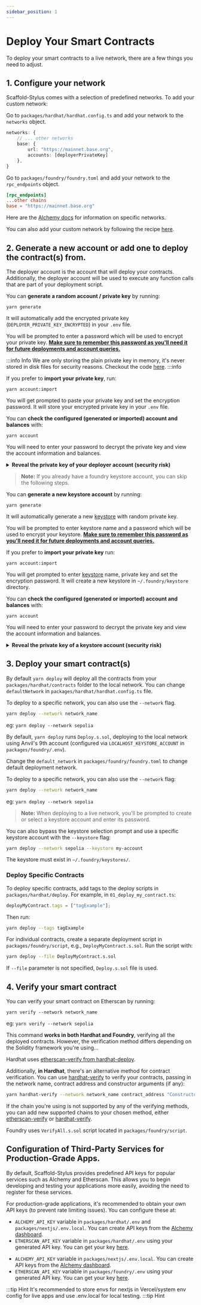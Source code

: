 ```yaml
---
sidebar_position: 1
---
```



# Deploy Your Smart Contracts

To deploy your smart contracts to a live network, there are a few things you need to adjust.

## 1. Configure your network

Scaffold-Stylus comes with a selection of predefined networks. To add your custom network:

<Tabs groupId="dev-tool">

<TabItem value="hardhat" label="Hardhat" default>

Go to `packages/hardhat/hardhat.config.ts` and add your network to the `networks` object.

```typescript title="packages/hardhat/hardhat.config.ts"
networks: {
    // ... other networks
    base: {
        url: "https://mainnet.base.org",
        accounts: [deployerPrivateKey]
    },
}
```

</TabItem>

<TabItem value="foundry" label="Foundry">

Go to `packages/foundry/foundry.toml` and add your network to the `rpc_endpoints` object.

```toml title="packages/foundry/foundry.toml"
[rpc_endpoints]
...other chains
base = "https://mainnet.base.org"
```

</TabItem>

</Tabs>

Here are the [Alchemy docs](https://docs.alchemy.com/docs/how-to-add-alchemy-rpc-endpoints-to-metamask) for information on specific networks.

You can also add your custom network by following the recipe [here](/recipes/add-custom-chain).

## 2. Generate a new account or add one to deploy the contract(s) from.

The deployer account is the account that will deploy your contracts. Additionally, the deployer account will be used to execute any function calls that are part of your deployment script.

<Tabs groupId="dev-tool">
<TabItem value="hardhat" label="Hardhat" default>

You can **generate a random account / private key** by running:

```
yarn generate
```

It will automatically add the encrypted private key (`DEPLOYER_PRIVATE_KEY_ENCRYPTED`) in your `.env` file.

You will be prompted to enter a password which will be used to encrypt your private key. <u>**Make sure to remember this password as you'll need it for future deployments and account queries.**</u>

:::info Info
We are only storing the plain private key in memory, it's never stored in disk files for security reasons. Checkout the code [here](https://github.com/scaffold-eth/create-eth/blob/main/templates/solidity-frameworks/hardhat/packages/hardhat/scripts/generateAccount.ts).
:::info

If you prefer to **import your private key**, run:

```
yarn account:import
```

You will get prompted to paste your private key and set the encryption password. It will store your encrypted private key in your `.env` file.

You can **check the configured (generated or imported) account and balances** with:

```
yarn account
```

You will need to enter your password to decrypt the private key and view the account information and balances.

<details>
<summary><strong>Reveal the private key of your deployer account (security risk)</strong></summary>

To reveal the private key of your currently configured deployer account (from `.env`), you can run:

```
yarn account:reveal-pk
```

You will be prompted to enter the password you used during the `yarn generate` or `yarn account:import` process. The command will then display your private key in the terminal.

This command is especially useful if you need to **export your deployer account to another tool, wallet, or environment**.

:::warning Security Warning
Revealing your private key can be risky. Ensure you are in a secure environment and understand the implications. Never share your private key or commit it to version control.
:::

</details>

</TabItem>
<TabItem value="foundry" label="Foundry">

> **Note:** If you already have a foundry keystore account, you can skip the following steps.

You can **generate a new keystore account** by running:

```
yarn generate
```

It will automatically generate a new [keystore](https://book.getfoundry.sh/reference/cast/cast-wallet-import) with random private key.

You will be prompted to enter keystore name and a password which will be used to encrypt your keystore. <u>**Make sure to remember this password as you'll need it for future deployments and account queries.**</u>

If you prefer to **import your private key** run:

```
yarn account:import
```

You will get prompted to enter [keystore](https://book.getfoundry.sh/reference/cast/cast-wallet-import#cast-wallet-import) name, private key and set the encryption password. It will create a new keystore in `~/.foundry/keystore` directory.

You can **check the configured (generated or imported) account and balances** with:

```
yarn account
```

You will need to enter your password to decrypt the private key and view the account information and balances.

<details>
<summary><strong>Reveal the private key of a keystore account (security risk)</strong></summary>

To reveal the private key of a specific keystore account, you can run:

```
yarn account:reveal-pk
```

You will be prompted to select the keystore account and then enter the password for that keystore. The command will then display the private key in the terminal.

This command is especially useful if you need to **export your deployer account to another tool, wallet, or environment**.

:::warning Security Warning
Revealing your private key can be risky. Ensure you are in a secure environment and understand the implications. Never share your private key or commit it to version control.
:::

</details>

</TabItem>
</Tabs>

## 3. Deploy your smart contract(s)

<Tabs groupId="dev-tool">
<TabItem value="hardhat" label="Hardhat" default>

By default `yarn deploy` will deploy all the contracts from your `packages/hardhat/contracts` folder to the local network. You can change `defaultNetwork` in `packages/hardhat/hardhat.config.ts` file.

To deploy to a specific network, you can also use the `--network` flag.

```sh
yarn deploy --network network_name
```

eg: `yarn deploy --network sepolia`

</TabItem>

<TabItem value="foundry" label="Foundry">

By default, `yarn deploy` runs `Deploy.s.sol`, deploying to the local network using Anvil's 9th account (configured via `LOCALHOST_KEYSTORE_ACCOUNT` in `packages/foundry/.env`).

Change the `default_network` in `packages/foundry/foundry.toml` to change default deployment network.

To deploy to a specific network, you can also use the `--network` flag:

```sh
yarn deploy --network network_name
```

eg: `yarn deploy --network sepolia`

> **Note:** When deploying to a live network, you'll be prompted to create or select a keystore account and enter its password.

You can also bypass the keystore selection prompt and use a specific keystore account with the `--keystore` flag:

```sh
yarn deploy --network sepolia --keystore my-account
```

The keystore must exist in `~/.foundry/keystores/`.

</TabItem>
</Tabs>

### Deploy Specific Contracts

<Tabs groupId="dev-tool">
<TabItem value="hardhat" label="Hardhat" default>

To deploy specific contracts, add tags to the deploy scripts in `packages/hardhat/deploy`. For example, in `01_deploy_my_contract.ts`:

```ts
deployMyContract.tags = ["tagExample"];
```

Then run:

```sh
yarn deploy --tags tagExample
```

</TabItem>

<TabItem value="foundry" label="Foundry">

For individual contracts, create a separate deployment script in `packages/foundry/script`, e.g., `DeployMyContract.s.sol`. Run the script with:

```sh
yarn deploy --file DeployMyContract.s.sol
```

If `--file` parameter is not specified, `Deploy.s.sol` file is used.

</TabItem>
</Tabs>

## 4. Verify your smart contract

You can verify your smart contract on Etherscan by running:

```
yarn verify --network network_name
```

eg: `yarn verify --network sepolia`

This command **works in both Hardhat and Foundry**, verifying all the deployed contracts. However, the verification method differs depending on the Solidity framework you're using...

<Tabs groupId="dev-tool">
<TabItem value="hardhat" label="Hardhat" default>

Hardhat uses [etherscan-verify from hardhat-deploy](https://www.npmjs.com/package/hardhat-deploy#4-hardhat-etherscan-verify).

Additionally, **in Hardhat**, there's an alternative method for contract verification. You can use [hardhat-verify](https://hardhat.org/hardhat-runner/plugins/nomicfoundation-hardhat-verify) to verify your contracts, passing in the network name, contract address and constructor arguments (if any):

```sh
yarn hardhat-verify --network network_name contract_address "Constructor arg 1"`
```

If the chain you're using is not supported by any of the verifying methods, you can add new supported chains to your chosen method, either [etherscan-verify](https://www.npmjs.com/package/hardhat-deploy#options-2) or [hardhat-verify](https://hardhat.org/hardhat-runner/plugins/nomicfoundation-hardhat-verify#adding-support-for-other-networks).

</TabItem>
<TabItem value="foundry" label="Foundry">

Foundry uses `VerifyAll.s.sol` script located in `packages/foundry/script`.

</TabItem>
</Tabs>

## Configuration of Third-Party Services for Production-Grade Apps.

By default, Scaffold-Stylus provides predefined API keys for popular services such as Alchemy and Etherscan. This allows you to begin developing and testing your applications more easily, avoiding the need to register for these services.

For production-grade applications, it's recommended to obtain your own API keys (to prevent rate limiting issues). You can configure these at:

<Tabs groupId="dev-tool">
<TabItem value="hardhat" label="Hardhat" default>

- `ALCHEMY_API_KEY` variable in `packages/hardhat/.env` and `packages/nextjs/.env.local`. You can create API keys from the [Alchemy dashboard](https://dashboard.alchemy.com/).
- `ETHERSCAN_API_KEY` variable in `packages/hardhat/.env` using your generated API key. You can get your key [here](https://etherscan.io/myapikey).

</TabItem>
<TabItem value="foundry" label="Foundry">

- `ALCHEMY_API_KEY` variable in `packages/nextjs/.env.local`. You can create API keys from the [Alchemy dashboard](https://dashboard.alchemy.com/).
- `ETHERSCAN_API_KEY` variable in `packages/foundry/.env` using your generated API key. You can get your key [here](https://etherscan.io/myapikey).

</TabItem>
</Tabs>

:::tip Hint
It's recommended to store envs for nextjs in Vercel/system env config for live apps and use .env.local for local testing.
:::tip Hint
